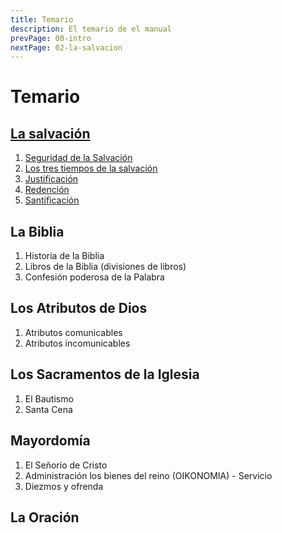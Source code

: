 ```yaml
---
title: Temario
description: El temario de el manual
prevPage: 00-intro
nextPage: 02-la-salvacion
---
```

# Temario


## [La salvación](/manual-doctrina/03-la-salvacion) 
1. [Seguridad de la Salvación](/manual-doctrina/03-la-salvacion#seguridad-de-la-salvacion)
2. [Los tres tiempos de la salvación](/manual-doctrina/03-la-salvacion)
3. [Justificación](/manual-doctrina/03-la-salvacion)
4. [Redención](/manual-doctrina/03-la-salvacion)
5. [Santificación](/manual-doctrina/03-la-salvacion#santificacion)

## La Biblia 
1. Historia de la Biblia 
2. Libros de la Biblia (divisiones de libros) 
3. Confesión poderosa de la Palabra 
## Los Atributos de Dios 
1. Atributos comunicables 
2. Atributos incomunicables 
## Los Sacramentos de la Iglesia 
1. El Bautismo  
2. Santa Cena 
## Mayordomía 
1. El Señorío de Cristo 
2. Administración  los bienes del reino (OIKONOMIA) - Servicio 
3. Diezmos y ofrenda 
## La Oración 